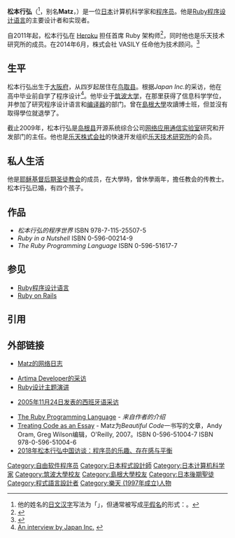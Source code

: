 {{Infobox Person 
|name= Yukihiro Matsumoto<br />松本行弘<br>まつもとゆきひろ
|image= Yukihiro Matsumoto.JPG
|caption= 松本行弘在[[东京|东京]]举办的[[ACM国际大学生程序设计竞赛|ACM国际大学生程序设计竞赛]]中, 2007年三月14日
|nationality= [[Japan|日本]]
|religion= [[耶穌基督後期聖徒教會|耶穌基督後期聖徒教會]]
|children= 4
|occupation= [[计算机科学家|计算机科学家]], [[程序员|程序员]], [[作家|作家]]
|known_for=[[Ruby|Ruby程序设计语言]]
|nickname= Matz
|birth_date= {{birth date and age|1965|4|14}}
}}
'''松本行弘'''（{{lang-ja|まつもとゆきひろ}}<ref>他的姓名的[[日文汉字|日文汉字]]写法为「{{lang|ja|松本行弘}}」，但通常被写成[[平假名|平假名]]的形式：{{lang|ja|まつもとゆきひろ}}。</ref>，别名'''Matz'''，{{bd|1965年|4月14日}}）是一位[[日本|日本]]计算机科学家和[[程序员|程序员]]。他是[[Ruby|Ruby程序设计语言]]的主要设计者和实现者。

自2011年起，松本行弘在 [[Heroku|Heroku]] 担任首席 Ruby 架构师<ref>{{Cite web |url=https://blog.heroku.com/matz_joins_heroku |title=存档副本 |access-date=2018-04-24 |archive-date=2021-01-17 |archive-url=https://web.archive.org/web/20210117100029/https://blog.heroku.com/matz_joins_heroku |dead-url=no }}</ref>，同时他也是乐天技术研究所的成员。在2014年6月，株式会社 VASILY 任命他为技术顾问。<ref>{{Cite web |url=http://vasily.jp/2014/06/matz/ |title=存档副本 |access-date=2014-06-16 |archive-url=https://web.archive.org/web/20140608030333/http://vasily.jp/2014/06/matz/ |archive-date=2014-06-08 |dead-url=yes }}</ref>

==生平==
松本行弘出生于[[大阪府|大阪府]]，从四岁起居住在[[鸟取县|鸟取县]]。根据''Japan Inc.''的采访，他在高中毕业前自学了程序设计<ref>[http://www.japaninc.net/article.php?articleID=828 An interview by Japan Inc.] {{webarchive|url=https://web.archive.org/web/20061212091133/http://www.japaninc.net/article.php?articleID=828 |date=2006-12-12 }}</ref>。他毕业于[[筑波大学|筑波大学]]，在那里获得了信息科学学位，并参加了研究程序设计语言和[[编译器|编译器]]的部门。曾在[[島根大學|島根大學]]攻讀博士班，但並沒有取得學位就退學了。

截止2009年，松本行弘是[[岛根县|岛根县]]开源系统综合公司[[网络应用通信实验室|网络应用通信实验室]]研究和开发部门的主任。他也是[[乐天株式会社|乐天株式会社]]的快速开发组织[[乐天技术研究所|乐天技术研究所]]的会员。

==私人生活==
他是[[耶稣基督后期圣徒教会|耶稣基督后期圣徒教会]]的成员，在大學時，曾休學兩年，擔任教会的传教士。松本行弘已婚，有四个孩子。

== 作品 ==
* ''松本行弘的程序世界'' ISBN 978-7-115-25507-5
* ''Ruby in a Nutshell'' ISBN 0-596-00214-9
* ''The Ruby Programming Language'' ISBN 0-596-51617-7

== 参见 ==
* [[Ruby|Ruby程序设计语言]]
* [[Ruby_on_Rails|Ruby on Rails]]

== 引用 ==
{{reflist}}

== 外部链接 ==
* {{ja icon}} [https://web.archive.org/web/20030506083116/http://www.rubyist.net/~matz/ Matz的网络日志]
* [http://www.artima.com/intv/ruby.html Artima Developer的采访] {{Wayback|url=http://www.artima.com/intv/ruby.html |date=20080118095818 }}
* [http://www.itconversations.com/shows/detail1638.html Ruby设计主题演讲] {{Wayback|url=http://www.itconversations.com/shows/detail1638.html |date=20070905191822 }}
* {{es icon}} [https://web.archive.org/web/20051213102200/http://fer-martin.blogspot.com/2005/11/entrevista-matz.html 2005年11月24日发表的西班牙语采访]
* [http://www.informit.com/articles/article.aspx?p=18225 The Ruby Programming Language] {{Wayback|url=http://www.informit.com/articles/article.aspx?p=18225 |date=20200118001224 }} - ''来自作者的介绍''
* [http://dorai.wordpress.com/2007/08/08/treating-code-as-essay/ Treating Code as an Essay] {{Wayback|url=http://dorai.wordpress.com/2007/08/08/treating-code-as-essay/ |date=20201109001523 }} - Matz为''Beautiful Code''一书写的文章，Andy Oram, Greg Wilson编辑，O'Reilly, 2007。ISBN 0-596-51004-7 ISBN 978-0-596-51004-6
*[https://gitee.com/gitee-stars/12 2018年松本行弘中国访谈：程序员的乐趣、存在感与平衡] {{Wayback|url=https://gitee.com/gitee-stars/12 |date=20201020205440 }}

{{Authority control}}
{{DEFAULTSORT:Matsumoto, Yukihiro}}
[[Category:自由软件程序员|Category:自由软件程序员]]
[[Category:日本程式設計師|Category:日本程式設計師]]
[[Category:日本计算机科学家|Category:日本计算机科学家]]
[[Category:筑波大學校友|Category:筑波大學校友]]
[[Category:島根大學校友|Category:島根大學校友]]
[[Category:日本後期聖徒|Category:日本後期聖徒]]
[[Category:程式語言設計者|Category:程式語言設計者]]
[[Category:樂天_(1997年成立)人物|Category:樂天 (1997年成立)人物]]